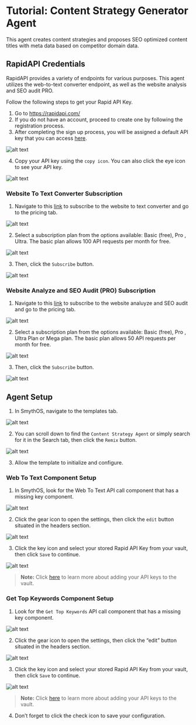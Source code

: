 # Tutorial: Content Strategy Generator Agent

This agent creates content strategies and proposes SEO optimized content titles with meta data based on competitor domain data.

<Youtube videoId="sD2bchP-Uoo" title="SmythOS - Content Strategy Generator Agent" />

## RapidAPI Credentials

RapidAPI provides a variety of endpoints for various purposes. This agent utilizes the web-to-text converter endpoint, as well as the website analysis and SEO audit PRO.

Follow the following steps to get your Rapid API Key.

1. Go to https://rapidapi.com/
2. If you do not have an account, proceed to create one by following the registration process.
3. After completing the sign up process, you will be assigned a default API key that you can access [here](https://rapidapi.com/developer/apps).

<Image src="/docs/img/content_strategy_generator_agent/Image 1.png" alt="alt text" />

4. Copy your API key using the `copy icon`. You can also click the eye icon to see your API key. 

<Image src="/docs/img/content_strategy_generator_agent/Image 2.png" alt="alt text" />

### Website To Text Converter Subscription

1. Navigate to this [link](https://rapidapi.com/evlar-evlar-default/api/website-to-text-converter) to subscribe to the website to text converter and go to the pricing tab.

<Image src="/docs/img/content_strategy_generator_agent/Image 3.png" alt="alt text" />

2. Select a subscription plan from the options available: Basic (free), Pro , Ultra. The basic plan allows 100 API requests per month for free.

<Image src="/docs/img/content_strategy_generator_agent/Image 4.png" alt="alt text" />

3. Then, click the `Subscribe` button.

<Image src="/docs/img/content_strategy_generator_agent/Image 5.png" alt="alt text" />

### Website Analyze and SEO Audit (PRO) Subscription

1. Navigate to this [link](https://rapidapi.com/ajithjojo1230/api/website-analyze-and-seo-audit-pro/) to subscribe to the website analuyze and SEO audit and go to the pricing tab.

<Image src="/docs/img/content_strategy_generator_agent/Image 6.png" alt="alt text" />

2. Select a subscription plan from the options available: Basic (free), Pro , Ultra Plan or Mega plan. The basic plan allows 50 API requests per month for free.

<Image src="/docs/img/content_strategy_generator_agent/Image 7.png" alt="alt text" />

3. Then, click the `Subscribe` button.

<Image src="/docs/img/content_strategy_generator_agent/Image 8.png" alt="alt text" />

## Agent Setup

1. In SmythOS, navigate to the templates tab.

<Image src="/docs/img/content_strategy_generator_agent/Image 9.png" alt="alt text" />

2. You can scroll down to find the `Content Strategy Agent` or simply search for it in the Search tab, then click the `Remix` button.

<Image src="/docs/img/content_strategy_generator_agent/Image 10.png" alt="alt text" />

3. Allow the template to initialize and configure.

### Web To Text Component Setup

1. In SmythOS, look for the Web To Text API call component that has a missing key component.

<Image src="/docs/img/content_strategy_generator_agent/Image 11.png" alt="alt text" />

2. Click the gear icon to open the settings, then click the `edit` button situated in the headers section.

<Image src="/docs/img/content_strategy_generator_agent/Image 12.png" alt="alt text" />

3. Click the key icon and select your stored Rapid API Key from your vault, then click `Save` to continue.

<Image src="/docs/img/content_strategy_generator_agent/Image 13.png" alt="alt text" />

> **Note:** Click [here](https://app.smythos.com/doc/#/vault/keysManagement?id=keys) to learn more about adding your API keys to the vault.

### Get Top Keywords Component Setup

1. Look for the `Get Top Keywords` API call component that has a missing key component.

<Image src="/docs/img/content_strategy_generator_agent/Image 14.png" alt="alt text" />

2. Click the gear icon to open the settings, then click the “edit” button situated in the headers section.

<Image src="/docs/img/content_strategy_generator_agent/Image 15.png" alt="alt text" />

3. Click the key icon and select your stored Rapid API Key from your vault, then click `Save` to continue.

<Image src="/docs/img/content_strategy_generator_agent/Image 16.png" alt="alt text" />

> **Note:** Click [here](https://app.smythos.com/doc/#/vault/keysManagement?id=keys) to learn more about adding your API keys to the vault.

4. Don’t forget to click the check icon to save your configuration.
